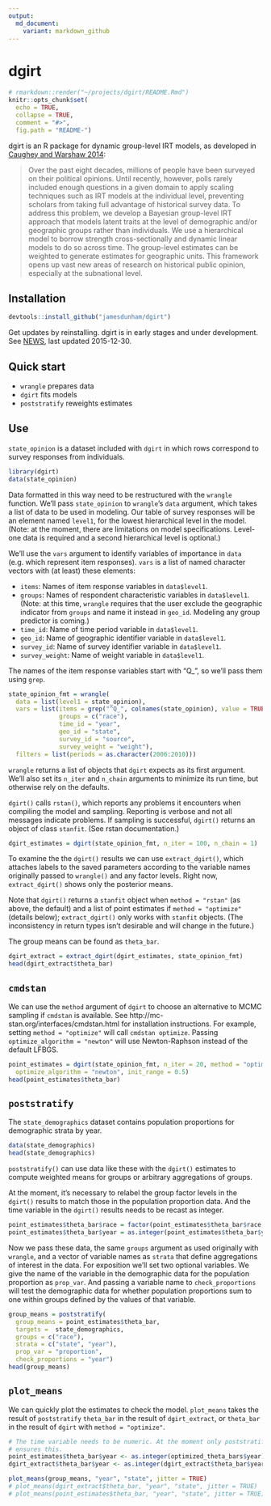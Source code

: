 ```yaml
---
output:
  md_document:
    variant: markdown_github
---
```

<!-- README.md is generated from README.Rmd. Please edit that file -->

# dgirt

```r
# rmarkdown::render("~/projects/dgirt/README.Rmd")
knitr::opts_chunk$set(
  echo = TRUE,
  collapse = TRUE,
  comment = "#>",
  fig.path = "README-")
```
dgirt is an R package for dynamic group-level IRT models, as developed in [Caughey and Warshaw
2014](http://pan.oxfordjournals.org/content/early/2015/02/04/pan.mpu021.full.pdf+html):

> Over the past eight decades, millions of people have been surveyed on their political opinions. Until recently,
> however, polls rarely included enough questions in a given domain to apply scaling techniques such as IRT
> models at the individual level, preventing scholars from taking full advantage of historical survey data. To
> address this problem, we develop a Bayesian group-level IRT approach that models latent traits at the level
> of demographic and/or geographic groups rather than individuals. We use a hierarchical model to borrow
> strength cross-sectionally and dynamic linear models to do so across time. The group-level estimates can
> be weighted to generate estimates for geographic units. This framework opens up vast new areas of
> research on historical public opinion, especially at the subnational level.

## Installation

```r
devtools::install_github("jamesdunham/dgirt")
```

Get updates by reinstalling. dgirt is in early stages and under development.
See [NEWS](NEWS.md), last updated 2015-12-30.

## Quick start

  * `wrangle` prepares data
  * `dgirt` fits models
  * `poststratify` reweights estimates

## Use

`state_opinion` is a dataset included with `dgirt` in which rows correspond to survey
responses from individuals.

```r
library(dgirt)
data(state_opinion)
```

Data formatted in this way need to be restructured with the `wrangle` function.
We'll pass `state_opinion` to `wrangle`'s `data` argument, which takes a list of data
to be used in modeling. Our table of survey responses will be an element named
`level1`, for the lowest hierarchical level in the model. (Note: at the moment,
there are limitations on model specifications. Level-one data is required and a
second hierarchical level is optional.)

We'll use the `vars` argument to identify variables of importance in `data`
(e.g. which represent item responses). `vars` is a list of named character
vectors with (at least) these elements:

  * `items`: Names of item response variables in `data$level1`.
  * `groups`: Names of respondent characteristic variables in `data$level1`.
     (Note: at this time, `wrangle` requires that the user exclude the
     geographic indicator from `groups` and name it instead in `geo_id`.
     Modeling any group predictor is coming.)
  * `time_id`: Name of time period variable in `data$level1`.
  * `geo_id`: Name of geographic identifier variable in `data$level1`.
  * `survey_id`: Name of survey identifier variable in `data$level1`.
  * `survey_weight`: Name of weight variable in `data$level1`.

The names of the item response variables start with "Q\_", so we'll
pass them using `grep`.

```r
state_opinion_fmt = wrangle(
  data = list(level1 = state_opinion),
  vars = list(items = grep("^Q_", colnames(state_opinion), value = TRUE),
              groups = c("race"),
              time_id = "year",
              geo_id = "state",
              survey_id = "source",
              survey_weight = "weight"),
  filters = list(periods = as.character(2006:2010)))
```

`wrangle` returns a list of objects that `dgirt` expects as its first argument.
We'll also set its `n_iter` and `n_chain` arguments to minimize its run time,
but otherwise rely on the defaults.

`dgirt()` calls `rstan()`, which reports any problems it encounters when
compiling the model and sampling. Reporting is verbose and not all messages
indicate problems. If sampling is successful, `dgirt()` returns an object of
class `stanfit`. (See rstan documentation.)

```r
dgirt_estimates = dgirt(state_opinion_fmt, n_iter = 100, n_chain = 1)
```
To examine the the `dgirt()` results we can use `extract_dgirt()`, which
attaches labels to the saved parameters according to the variable names
originally passed to `wrangle()` and any factor levels. Right now,
`extract_dgirt()` shows only the posterior means.

Note that `dgirt()` returns a `stanfit` object when `method = "rstan"` (as
above, the default) and a list of point estimates if `method = "optimize"`
(details below); `extract_dgirt()` only works with `stanfit` objects. (The
inconsistency in return types isn't desirable and will change in the future.)

The group means can be found as `theta_bar`.

```r
dgirt_extract = extract_dgirt(dgirt_estimates, state_opinion_fmt)
head(dgirt_extract$theta_bar)
```

## `cmdstan`

We can use the `method` argument of `dgirt` to choose an alternative to MCMC
sampling if `cmdstan` is available. See
http://mc-stan.org/interfaces/cmdstan.html for installation instructions. For
example, setting `method = "optimize"` will call `cmdstan optimize`. Passing
`optimize_algorithm = "newton"` will use Newton-Raphson instead of the default
LFBGS.

```r
point_estimates = dgirt(state_opinion_fmt, n_iter = 20, method = "optimize",
  optimize_algorithm = "newton", init_range = 0.5)
head(point_estimates$theta_bar)
```

## `poststratify`

The `state_demographics` dataset contains population proportions for demographic
strata by year.

```r
data(state_demographics)
head(state_demographics)
```

`poststratify()` can use data like these with the `dgirt()` estimates to
compute weighted means for groups or arbitrary aggregations of groups.

At the moment, it's necessary to relabel the group factor levels in the
`dgirt()` results to match those in the population proportion data. And the
time variable in the `dgirt()` results needs to be recast as integer.

```r
point_estimates$theta_bar$race = factor(point_estimates$theta_bar$race, labels = c("White or Hispanic", "Black", "Other"))
point_estimates$theta_bar$year = as.integer(point_estimates$theta_bar$year)
```

Now we pass these data, the same `groups` argument as used originally with
`wrangle`, and a vector of variable names as `strata` that define aggregations
of interest in the data. For exposition we'll set two optional variables. We
give the name of the variable in the demographic data for the population
proportion as `prop_var`. And passing a variable name to `check_proportions`
will test the demographic data for whether population proportions sum to one
within groups defined by the values of that variable.

```r
group_means = poststratify(
  group_means = point_estimates$theta_bar,
  targets =  state_demographics,
  groups = c("race"),
  strata = c("state", "year"),
  prop_var = "proportion",
  check_proportions = "year")
head(group_means)
```

## `plot_means`

We can quickly plot the estimates to check the model. `plot_means` takes the
result of `poststratify` `theta_bar` in the result of `dgirt_extract`, or
`theta_bar` in the result of `dgirt` with `method = "optimize"`.

```r
# The time variable needs to be numeric. At the moment only poststratify()
# ensures this.
point_estimates$theta_bar$year <- as.integer(optimized_theta_bars$year)
dgirt_extract$theta_bar$year <- as.integer(dgirt_extract$theta_bar$year)
```

```r
plot_means(group_means, "year", "state", jitter = TRUE)
# plot_means(dgirt_extract$theta_bar, "year", "state", jitter = TRUE)
# plot_means(point_estimates$theta_bar, "year", "state", jitter = TRUE)
```
